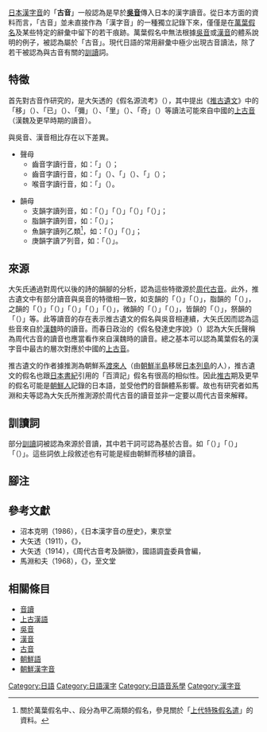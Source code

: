 {{Japanese|japanese=古音|kana=こおん|romaji=Ko-on}}
{{汉字}}

[[日本漢字音|日本漢字音]]的「'''古音'''」一般認為是早於'''[[吳音|吳音]]'''傳入日本的漢字讀音。從日本方面的資料而言，「古音」並未直接作為「漢字音」的一種獨立記錄下來，僅僅是在[[萬葉假名|萬葉假名]]及某些特定的辭彙中留下的若干痕跡。萬葉假名中無法根據[[吳音|吳音]]或[[漢音|漢音]]的體系說明的例子，被認為屬於「古音」。現代日語的常用辭彙中極少出現古音讀法，除了若干被認為與古音有關的[[訓讀|訓讀]]詞。

== 特徵 ==
首先對古音作研究的，是大矢透的《假名源流考》（{{lang|ja|仮名源流考}}），其中提出《[[推古遺文|推古遺文]]》中的「移」（{{lang|ja|ヤ}}）、「已」（{{lang|ja|ヨ}}）、「彌」（{{lang|ja|メ}}）、「里」（{{lang|ja|ロ}}）、「奇」（{{lang|ja|ガ}}）等讀法可能來自中國的[[上古漢語|上古音]]（漢魏及更早時期的讀音）。

與吳音、漢音相比存在以下差異。
*聲母
**齒音字讀{{lang|ja|カ}}行音，如：「{{lang|ja|支}}」（{{lang|ja|キ}}）；
**齒音字讀{{lang|ja|タ}}行音，如：「{{lang|ja|至}}」（{{lang|ja|チ}}）、「{{lang|ja|止}}」（{{lang|ja|ト}}）、「{{lang|ja|侈}}」（{{lang|ja|タ}}）；
**喉音字讀{{lang|ja|サ}}行音，如：「{{lang|ja|巷}}」（{{lang|ja|ソ}}）。

*韻母
**支韻字讀{{lang|ja|ア}}列音，如：「{{lang|ja|奇}}（{{lang|ja|カ}}）」「{{lang|ja|宜}}（{{lang|ja|ガ}}）」「{{lang|ja|侈}}（{{lang|ja|タ}}）」「{{lang|ja|移}}（{{lang|ja|ヤ}}）」；
**脂韻字讀{{lang|ja|ウ}}列音，如：「{{lang|ja|蕤}}（{{lang|ja|ヌ}}）」；
**魚韻字讀{{lang|ja|エ}}列乙類<ref>關於萬葉假名中{{lang|ja|イ}}、{{lang|ja|エ}}、{{lang|ja|オ}}段分為甲乙兩類的假名，參見關於「[[上代特殊假名遣|上代特殊假名遣]]」的資料。</ref>，如：「{{lang|ja|居}}（{{lang|ja|ケ}}）」「{{lang|ja|舉}}（{{lang|ja|ケ}}）」；
**庚韻字讀ア列音，如：「{{lang|ja|明}}（{{lang|ja|マ}}）」。

== 來源 ==
大矢氏通過對周代以後的詩的韻腳的分析，認為這些特徵源於[[上古汉语|周代古音]]。此外，推古遺文中有部分讀音與吳音的特徵相一致，如支韻的「{{lang|ja|義}}（{{lang|ja|ゲ}}）」「{{lang|ja|俾}}（{{lang|ja|ヘ}}）」，脂韻的「{{lang|ja|尼}}（{{lang|ja|ネ}}）」，之韻的「{{lang|ja|意}}（{{lang|ja|オ}}）」「{{lang|ja|己}}（{{lang|ja|コ}}）」「{{lang|ja|止}}（{{lang|ja|ト}}）」「{{lang|ja|已}}（{{lang|ja|ヨ}}）」「{{lang|ja|里}}（{{lang|ja|ロ}}）」，微韻的「{{lang|ja|氣}}（{{lang|ja|ケ}}）」「{{lang|ja|希}}（{{lang|ja|ケ}}）」，皆韻的「{{lang|ja|介}}（{{lang|ja|ケ}}）」，祭韻的「{{lang|ja|賣}}（{{lang|ja|メ}}）」等。此等讀音的存在表示推古遺文的假名與吳音相連續，大矢氏因而認為這些音來自於[[漢朝|漢]][[曹魏|魏]]時的讀音。而春日政治的《假名發達史序說》（{{lang|ja|仮名発達史序説}}）認為大矢氏聲稱為周代古音的讀音也應當看作來自漢魏時的讀音。總之基本可以認為萬葉假名的漢字音中最古的層次對應於中國的[[上古漢語|上古音]]。

推古遺文的作者據推測為朝鮮系[[渡來人|渡來人]]（由[[朝鮮半島|朝鮮半島]]移居[[日本列島|日本列島]]的人），推古遺文的假名也跟[[日本書紀|日本書紀]]引用的「百濟記」假名有很高的相似性。因此[[推古|推古]]期及更早的假名可能是[[朝鮮人|朝鮮人]]記錄的日本語，並受他們的音韻體系影響。故也有研究者如馬淵和夫等認為大矢氏所推測源於周代古音的讀音並非一定要以周代古音來解釋。

== 訓讀詞 ==
部分[[訓讀|訓讀]]詞被認為來源於音讀，其中若干詞可認為基於古音。如「{{lang|ja|馬}}（{{lang|ja|ウマ}}）」「{{lang|ja|梅}}（{{lang|ja|ウメ}}）」「{{lang|ja|竹}}（{{lang|ja|タケ}}）」。這些詞依上段敘述也有可能是經由朝鮮而移植的讀音。

== 腳注 ==
<references />

== 參考文獻 ==
*沼本克明（1986），《日本漢字音の歴史》，東京堂 
*大矢透（1911），《{{lang|ja|仮名源流考及証本写真}}》，{{lang|ja|国定教科書共同販売所}}
*大矢透（1914），《周代古音考及韻徵》，國語調査委員會編，{{lang|ja|国定教科書共同販売所}}
*馬淵和夫（1968），《{{lang|ja|上代のことば 日本文法新書}}》，至文堂

== 相關條目 ==
*[[音讀|音讀]]
*[[上古漢語|上古漢語]]
*[[吳音|吳音]]
*[[漢音|漢音]]
*[[古音|古音]]
*[[朝鮮語|朝鮮語]]
*[[朝鮮漢字音|朝鮮漢字音]]

[[Category:日語|Category:日語]]
[[Category:日語漢字|Category:日語漢字]]
[[Category:日語音系學|Category:日語音系學]]
[[Category:漢字音|Category:漢字音]]